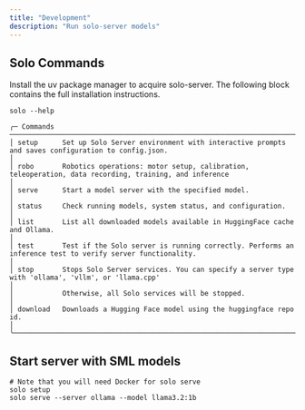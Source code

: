 ```yaml
---
title: "Development"
description: "Run solo-server models"
---
```


## Solo Commands

Install the uv package manager to acquire solo-server. The following block contains the full installation instructions.

```
solo --help
                                                                                                           
╭─ Commands ───────────────────────────────────────────────────────────────────────────────────────────────────────────────────────────────╮
│ setup      Set up Solo Server environment with interactive prompts and saves configuration to config.json.                                                                                                          │
│ robo       Robotics operations: motor setup, calibration, teleoperation, data recording, training, and inference                                                                                                    │
│ serve      Start a model server with the specified model.                                                                                                                                                           │
│ status     Check running models, system status, and configuration.                                                                                                                                                  │
│ list       List all downloaded models available in HuggingFace cache and Ollama.                                                                                                                                    │
│ test       Test if the Solo server is running correctly. Performs an inference test to verify server functionality.                                                                                                 │
│ stop       Stops Solo Server services. You can specify a server type with 'ollama', 'vllm', or 'llama.cpp'                                                                                                          │
│            Otherwise, all Solo services will be stopped.                                                                                                                                                            │
│ download   Downloads a Hugging Face model using the huggingface repo id.                                                                                                                                            │
╰──────────────────────────────────────────────────────────────────────────────────────────────────────────────────────────────────────╯
```

## **Start server with SML models**

```
# Note that you will need Docker for solo serve
solo setup
solo serve --server ollama --model llama3.2:1b
```